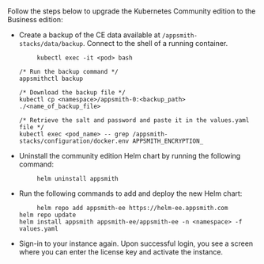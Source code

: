 # 

<HideElements/>

Follow the steps below to upgrade the Kubernetes Community edition to the Business edition:

<ul class="circle"> 

<li> Create a backup of the CE data available at <code>/appsmith-stacks/data/backup</code>. Connect to the shell of a running container.

         kubectl exec -it <pod> bash
    
    /* Run the backup command */
    appsmithctl backup

    /* Download the backup file */
    kubectl cp <namespace>/appsmith-0:<backup_path> ./<name_of_backup_file>

    /* Retrieve the salt and password and paste it in the values.yaml file */
    kubectl exec <pod_name> -- grep /appsmith-stacks/configuration/docker.env APPSMITH_ENCRYPTION_

</li>

<li> Uninstall the community edition Helm chart by running the following command:

         helm uninstall appsmith
</li>
<li>Run the following commands to add and deploy the new Helm chart:

         helm repo add appsmith-ee https://helm-ee.appsmith.com
    helm repo update
    helm install appsmith appsmith-ee/appsmith-ee -n <namespace> -f values.yaml
 </li>
<li> Sign-in to your instance again. Upon successful login, you see a screen where you can enter the license key and activate the instance.
</li>

</ul>

